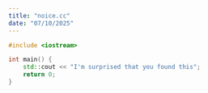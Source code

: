 ```yaml
---
title: "noice.cc"
date: "07/10/2025"
---
```


```cpp
#include <iostream>

int main() {
    std::cout << "I'm surprised that you found this";
    return 0;
}
```
